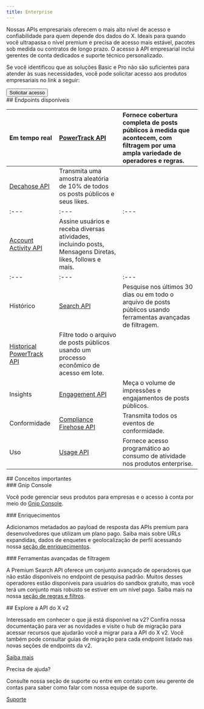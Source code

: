 ```yaml
---
title: Enterprise
---
```



Nossas APIs empresariais oferecem o mais alto nível de acesso e confiabilidade para quem depende dos dados do X. Ideais para quando você ultrapassa o nível premium e precisa de acesso mais estável, pacotes sob medida ou contratos de longo prazo. O acesso à API empresarial inclui gerentes de conta dedicados e suporte técnico personalizado.

Se você identificou que as soluções Basic e Pro não são suficientes para atender às suas necessidades, você pode solicitar acesso aos produtos empresariais no link a seguir:

<Button href="https://developer.x.com/en/products/twitter-api/enterprise/enterprise-api-interest-form">
  Solicitar acesso
</Button>

<div id="available-endpoints">
  ## Endpoints disponíveis
</div>

| Em tempo real | [PowerTrack API](/pt-BR/x-api/enterprise-gnip-2.0/powertrack-api) | Fornece cobertura completa de posts públicos à medida que acontecem, com filtragem por uma ampla variedade de operadores e regras. |
| :--- | :--- | :--- |
| [Decahose API](/pt-BR/x-api/enterprise-gnip-2.0/fundamentals/decahose-api) | Transmita uma amostra aleatória de 10% de todos os posts públicos e seus likes. |
| :--- | :--- | :--- |
| [Account Activity API](/pt-BR/x-api/enterprise-gnip-2.0/fundamentals/account-activity) | Assine usuários e receba diversas atividades, incluindo posts, Mensagens Diretas, likes, follows e mais. |
| :--- | :--- | :--- |
| Histórico | [Search API](/pt-BR/x-api/enterprise-gnip-2.0/fundamentals/search-api) | Pesquise nos últimos 30 dias ou em todo o arquivo de posts públicos usando ferramentas avançadas de filtragem. |
| [Historical PowerTrack API](/pt-BR/x-api/enterprise-gnip-2.0/powertrack-api) | Filtre todo o arquivo de posts públicos usando um processo econômico de acesso em lote. |
| Insights | [Engagement API](/pt-BR/x-api/enterprise-gnip-2.0/fundamentals/engagement-api) | Meça o volume de impressões e engajamentos de posts públicos. |
| Conformidade | [Compliance Firehose API](/pt-BR/x-api/enterprise-gnip-2.0/fundamentals/firehouse) | Transmita todos os eventos de conformidade. |
| Uso | [Usage API](/pt-BR/x-api/enterprise-gnip-2.0/fundamentals/usage) | Fornece acesso programático ao consumo de atividade nos produtos enterprise. |

<div id="important-concepts">
  ## Conceitos importantes
</div>

<div id="gnip-console">
  ### Gnip Console
</div>

Você pode gerenciar seus produtos para empresas e o acesso à conta por meio do [Gnip Console](/pt-BR/x-api/enterprise-gnip-2.0/fundamentals/overview). 

<div id="enrichments">
  ### Enriquecimentos
</div>

Adicionamos metadados ao payload de resposta das APIs premium para desenvolvedores que utilizam um plano pago. Saiba mais sobre URLs expandidas, dados de enquetes e geolocalização de perfil acessando nossa [seção de enriquecimentos](/pt-BR/x-api/enterprise-gnip-2.0/fundamentals/data-enrichments).
 

<div id="advanced-filtering-tools">
  ### Ferramentas avançadas de filtragem
</div>

A Premium Search API oferece um conjunto avançado de operadores que não estão disponíveis no endpoint de pesquisa padrão. Muitos desses operadores estão disponíveis para usuários do sandbox gratuito, mas você terá um conjunto mais robusto se estiver em um nível pago. Saiba mais na nossa [seção de regras e filtros](/pt-BR/x-api/enterprise-gnip-2.0/fundamentals/rules-filtering#getting-started-with-enterprise-rules-and-queries).

<div id="explore-x-api-v2">
  ## Explore a API do X v2
</div>

Interessado em conhecer o que já está disponível na v2? Confira nossa documentação para ver as novidades e visite o hub de migração para acessar recursos que ajudarão você a migrar para a API do X v2. Você também pode consultar guias de migração para cada endpoint listado nas novas seções de endpoints da v2.

[Saiba mais](/pt-BR/x-api/migrate/overview)

Precisa de ajuda?

Consulte nossa seção de suporte ou entre em contato com seu gerente de contas para saber como falar com nossa equipe de suporte.

[Suporte](https://developer.x.com/en/support/x-api)